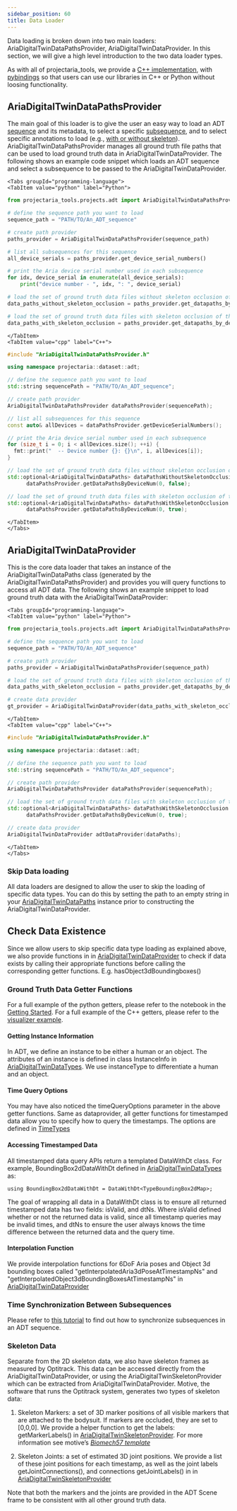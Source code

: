```yaml
---
sidebar_position: 60
title: Data Loader
---
```


Data loading is broken down into two main loaders: AriaDigitalTwinDataPathsProvider, AriaDigitalTwinDataProvider.
In this section, we will give a high level introduction to the two data loader types.

As with all of projectaria_tools, we provide a [C++ implementation](https://github.com/facebookresearch/projectaria_tools/tree/main/projects/AriaDigitalTwinDatasetTools/data_provider),
with [pybindings](https://github.com/facebookresearch/projectaria_tools/blob/main/projects/AriaDigitalTwinDatasetTools/python/AriaDigitalTwinDatasetToolsPyBind.h#L263) so that users can use our libraries in C++ or Python without loosing functionality.


## AriaDigitalTwinDataPathsProvider

The main goal of this loader is to give the user an easy way to load
an ADT [sequence](/docs/open_datasets/aria_digital_twin_dataset/data_format#sequence-and-subsequence) and its metadata,
to select a specific [subsequence](/docs/open_datasets/aria_digital_twin_dataset/data_format#sequence-and-subsequence),
and to select specific annotations to load (e.g., [with or without skeleton](/docs/open_datasets/aria_digital_twin_dataset/data_format#skeleton-data-and-availability)). AriaDigitalTwinDataPathsProvider manages all ground truth file
paths that can be used to load ground truth data in AriaDigitalTwinDataProvider.
The following shows an example code snippet which loads an ADT sequence and select a subsequence to be passed to the AriaDigitalTwinDataProvider.

```mdx-code-block
<Tabs groupId="programming-language">
<TabItem value="python" label="Python">
```
```python
from projectaria_tools.projects.adt import AriaDigitalTwinDataPathsProvider

# define the sequence path you want to load
sequence_path = "PATH/TO/An_ADT_sequence"

# create path provider
paths_provider = AriaDigitalTwinDataPathsProvider(sequence_path)

# list all subsequences for this sequence
all_device_serials = paths_provider.get_device_serial_numbers()

# print the Aria device serial number used in each subsequence
for idx, device_serial in enumerate(all_device_serials):
    print("device number - ", idx, ": ", device_serial)

# load the set of ground truth data files without skeleton occlusion of the first Aria device
data_paths_without_skeleton_occlusion = paths_provider.get_datapaths_by_device_num(0, False)

# load the set of ground truth data files with skeleton occlusion of the first Aria device
data_paths_with_skeleton_occlusion = paths_provider.get_datapaths_by_device_num(0, True)
```
```mdx-code-block
</TabItem>
<TabItem value="cpp" label="C++">
```
```cpp
#include "AriaDigitalTwinDataPathsProvider.h"

using namespace projectaria::dataset::adt;

// define the sequence path you want to load
std::string sequencePath = "PATH/TO/An_ADT_sequence";

// create path provider
AriaDigitalTwinDataPathsProvider dataPathsProvider(sequencePath);

// list all subsequences for this sequence
const auto& allDevices = dataPathsProvider.getDeviceSerialNumbers();

// print the Aria device serial number used in each subsequence
for (size_t i = 0; i < allDevices.size(); ++i) {
  fmt::print("  -- Device number {}: {}\n", i, allDevices[i]);
}

// load the set of ground truth data files without skeleton occlusion of the first Aria device
std::optional<AriaDigitalTwinDataPaths> dataPathsWithoutSkeletonOcclusion =
      dataPathsProvider.getDataPathsByDeviceNum(0, false);

// load the set of ground truth data files with skeleton occlusion of the first Aria device
std::optional<AriaDigitalTwinDataPaths> dataPathsWithSkeletonOcclusion =
      dataPathsProvider.getDataPathsByDeviceNum(0, true);
```
```mdx-code-block
</TabItem>
</Tabs>
```

## AriaDigitalTwinDataProvider

This is the core data loader that takes an instance of the AriaDigitalTwinDataPaths class (generated by the AriaDigitalTwinDataPathsProvider) and provides you will query functions to access all ADT data. The following shows an example snippet to load ground truth data with the AriaDigitalTwinDataProvider:

```mdx-code-block
<Tabs groupId="programming-language">
<TabItem value="python" label="Python">
```
```python
from projectaria_tools.projects.adt import AriaDigitalTwinDataPathsProvider, AriaDigitalTwinDataProvider

# define the sequence path you want to load
sequence_path = "PATH/TO/An_ADT_sequence"

# create path provider
paths_provider = AriaDigitalTwinDataPathsProvider(sequence_path)

# load the set of ground truth data files with skeleton occlusion of the first Aria device
data_paths_with_skeleton_occlusion = paths_provider.get_datapaths_by_device_num(0, True)

# create data provider
gt_provider = AriaDigitalTwinDataProvider(data_paths_with_skeleton_occlusion)
```
```mdx-code-block
</TabItem>
<TabItem value="cpp" label="C++">
```
```cpp
#include "AriaDigitalTwinDataPathsProvider.h"

using namespace projectaria::dataset::adt;

// define the sequence path you want to load
std::string sequencePath = "PATH/TO/An_ADT_sequence";

// create path provider
AriaDigitalTwinDataPathsProvider dataPathsProvider(sequencePath);

// load the set of ground truth data files with skeleton occlusion of the first Aria device
std::optional<AriaDigitalTwinDataPaths> dataPathsWithSkeletonOcclusion =
      dataPathsProvider.getDataPathsByDeviceNum(0, true);

// create data provider
AriaDigitalTwinDataProvider adtDataProvider(dataPaths);
```
```mdx-code-block
</TabItem>
</Tabs>
```

### Skip Data loading

All data loaders are designed to allow the user to skip the loading of specific data types.
You can do this by setting the path to an empty string in your [AriaDigitalTwinDataPaths](https://github.com/facebookresearch/projectaria_tools/blob/main/projects/AriaDigitalTwinDatasetTools/data_provider/AriaDigitalTwinDataPathsProvider.h)
instance prior to constructing the AriaDigitalTwinDataProvider.

## Check Data Existence
Since we allow users to skip specific data type loading as explained above, we also provide functions in in [AriaDigitalTwinDataProvider](https://github.com/facebookresearch/projectaria_tools/blob/main/projects/AriaDigitalTwinDatasetTools/data_provider/AriaDigitalTwinDataProvider.h)
to check if data exists by calling their appropriate functions before calling the corresponding getter functions. E.g. hasObject3dBoundingboxes()

### Ground Truth Data Getter Functions

For a full example of the python getters, please refer to the notebook in the [Getting Started](/docs/open_datasets/aria_digital_twin_dataset/getting_started).
For a full example of the C++ getters, please refer to the [visualizer example](/docs/open_datasets/aria_digital_twin_dataset/visualizers).

#### Getting Instance Information

In ADT, we define an instance to be either a human or an object. The attributes of an instance is defined in class InstanceInfo in [AriaDigitalTwinDataTypes](https://github.com/facebookresearch/projectaria_tools/blob/main/projects/AriaDigitalTwinDatasetTools/data_provider/AriaDigitalTwinDataTypes.h).
We use instanceType to differentiate a human and an object.

#### Time Query Options

You may have also noticed the timeQueryOptions parameter in the above getter functions. Same as dataprovider, all getter functions for timestamped data allow you to
specify how to query the timestamps. The options are defined in [TimeTypes](https://github.com/facebookresearch/projectaria_tools/blob/main/core/data_provider/TimeTypes.h)

#### Accessing Timestamped Data

All timestamped data query APIs return a templated DataWithDt class. For example, BoundingBox2dDataWithDt defined in [AriaDigitalTwinDataTypes](https://github.com/facebookresearch/projectaria_tools/blob/main/projects/AriaDigitalTwinDatasetTools/data_provider/AriaDigitalTwinDataTypes.h) as:

```
using BoundingBox2dDataWithDt = DataWithDt<TypeBoundingBox2dMap>;
```

The goal of wrapping all data in a DataWithDt class is to ensure all returned timestamped data has two fields: isValid, and dtNs. Where isValid defined whether or not the returned data is valid,
since all timestamp queries may be invalid times, and dtNs to ensure the user always knows the time difference between the returned data and the query time.

#### Interpolation Function
We provide interpolation functions for 6DoF Aria poses and Object 3d bounding boxes called "getInterpolatedAria3dPoseAtTimestampNs" and "getInterpolatedObject3dBoundingBoxesAtTimestampNs"
in [AriaDigitalTwinDataProvider](https://github.com/facebookresearch/projectaria_tools/blob/main/projects/AriaDigitalTwinDatasetTools/data_provider/AriaDigitalTwinDataProvider.h)

### Time Synchronization Between Subsequences

Please refer to [this tutorial](/docs/open_datasets/aria_digital_twin_dataset/advanced_tutorials) to find out how to synchronize subsequences in an ADT sequence.

### Skeleton Data

Separate from the 2D skeleton data, we also have skeleton frames as measured by Optitrack.
This data can be accessed directly from the AriaDigitalTwinDataProvider, or using the AriaDigitalTwinSkeletonProvider which can be extracted from AriaDigitalTwinDataProvider.
Motive, the software that runs the Optitrack system, generates two types of skeleton data:

1. Skeleton Markers: a set of 3D marker positions of all visible markers that are attached to the bodysuit. If markers are occluded, they are set to [0,0,0].
We provide a helper function to get the labels: getMarkerLabels() in [AriaDigitalTwinSkeletonProvider](https://github.com/facebookresearch/projectaria_tools/blob/main/projects/AriaDigitalTwinDatasetTools/data_provider/AriaDigitalTwinSkeletonProvider.h).
For more information see motive’s [_Biomech57 template_](https://v22.wiki.optitrack.com/index.php?title=Biomechanics_Markersets)

2. Skeleton Joints: a set of estimated 3D joint positions. We provide a list of these joint positions for each timestamp,
as well as the joint labels getJointConnections(), and connections getJointLabels() in in [AriaDigitalTwinSkeletonProvider](https://github.com/facebookresearch/projectaria_tools/blob/main/projects/AriaDigitalTwinDatasetTools/data_provider/AriaDigitalTwinSkeletonProvider.h)

Note that both the markers and the joints are provided in the ADT Scene frame to be consistent with all other ground truth data.
